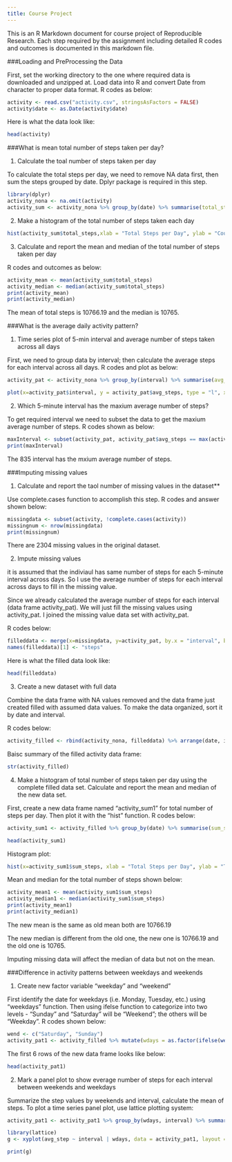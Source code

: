 ```yaml
---
title: Course Project
---
```


This is an R Markdown document for course project of Reproducible Research. Each step required by the assignment including detailed R codes and outcomes is documented in this markdown file.  

###Loading and PreProcessing the Data

First, set the working directory to the one where required data is downloaded and unzipped at. Load data into R and convert Date from character to proper data format. R codes as below:

```r
activity <- read.csv("activity.csv", stringsAsFactors = FALSE)
activity$date <- as.Date(activity$date)
```

Here is what the data look like:

```r
head(activity)
```



###What is mean total number of steps taken per day?

1. Calculate the toal number of steps taken per day

To calculate the total steps per day, we need to remove NA data first, then sum the steps grouped by date. Dplyr package is required in this step. 

```r
library(dplyr)
activity_nona <- na.omit(activity) 
activity_sum <- activity_nona %>% group_by(date) %>% summarise(total_steps = sum(steps))
```

2. Make a histogram of the total number of steps taken each day

```r
hist(activity_sum$total_steps,xlab = "Total Steps per Day", ylab = "Counts", main = "Histogram of Total Steps per Day")
```

3. Calculate and report the mean and median of the total number of steps taken per day

R codes and outcomes as below:

```r
activity_mean <- mean(activity_sum$total_steps)
activity_median <- median(activity_sum$total_steps)
print(activity_mean)
print(activity_median)
```

The mean of total steps is 10766.19 and the median is 10765.



###What is the average daily activity pattern?

1. Time series plot of 5-min interval and average number of steps taken across all days

First, we need to group data by interval; then calculate the average steps for each interval across all days. R codes and plot as below:

```r
activity_pat <- activity_nona %>% group_by(interval) %>% summarise(avg_steps = mean(steps))

plot(x=activity_pat$interval, y = activity_pat$avg_steps, type = "l", xlab = "Interval", ylab = "Average Step", main = "Average Daily Activity Pattern")
```

2. Which 5-minute interval has the maxium average number of steps?

To get required interval we need to subset the data to get the maxium average number of steps. R codes shown as below:

```r
maxInterval <- subset(activity_pat, activity_pat$avg_steps == max(activity_pat$avg_steps))
print(maxInterval)
```

The 835 interval has the mxium average number of steps.



###Imputing missing values

1. Calculate and report the taol number of missing values in the dataset**

Use complete.cases function to accomplish this step. R codes and answer shown below:

```r
missingdata <- subset(activity, !complete.cases(activity))
missingnum <- nrow(missingdata)
print(missingnum)
```

There are 2304 missing values in the original dataset.


2. Impute missing values

it is assumed that the indiviaul has same number of steps for each 5-minute interval across days. So I use the average number of steps for each interval across days to fill in the missing value.

Since we already calculated the average number of steps for each interval (data frame activity_pat). We will just fill the missing values using activity_pat. I joined the missing value data set with activity_pat. 

R codes below:

```r
filleddata <- merge(x=missingdata, y=activity_pat, by.x = "interval", by.y = "interval", all.x = TRUE) %>% select(4, 3, 1) %>% arrange(date, interval)
names(filleddata)[1] <- "steps"
```

Here is what the filled data look like:

```r
head(filleddata)
```


3. Create a new dataset with full data

Combine the data frame with NA values removed and the data frame just created filled with assumed data values. To make the data organized, sort it by date and interval. 

R codes below:

```r
activity_filled <- rbind(activity_nona, filleddata) %>% arrange(date, interval)
```

Baisc summary of the filled activity data frame:

```r
str(activity_filled)
```


4. Make a histogram of total number of steps taken per day using the complete filled data set. Calculate and report the mean and median of the new data set. 

First, create a new data frame named "activity_sum1" for total number of steps per day. Then plot it with the "hist" function. R codes below:

```r
activity_sum1 <- activity_filled %>% group_by(date) %>% summarise(sum_steps = sum(steps))

head(activity_sum1)
```

Histogram plot: 

```r
hist(x=activity_sum1$sum_steps, xlab = "Total Steps per Day", ylab = "Total Steps", main = "Histogram of Total Steps per Day")
```

Mean and median for the total number of steps shown below:

```r
activity_mean1 <- mean(activity_sum1$sum_steps)
activity_median1 <- median(activity_sum1$sum_steps)
print(activity_mean1)
print(activity_median1)
```

The new mean is the same as old mean both are 10766.19

The new median is different from the old one, the new one is 10766.19 and the old one is 10765. 

Imputing missing data will affect the median of data but not on the mean. 



###Difference in activity patterns between weekdays and weekends

1. Create new factor variable "weekday" and "weekend"

First identify the date for weekdays (i.e. Monday, Tuesday, etc.) using "weekdays" function. Then using ifelse function to categorize into two levels - "Sunday" and "Saturday" will be "Weekend"; the others will be "Weekday". R codes shown below:

```r
wend <- c("Saturday", "Sunday")
activity_pat1 <- activity_filled %>% mutate(wdays = as.factor(ifelse(weekdays(activity_filled$date, abbreviate = FALSE) %in% wend, "Weekend", "Weekday")))
```

The first 6 rows of the new data frame looks like below:

```r
head(activity_pat1)
```


2. Mark a panel plot to show everage number of steps for each interval between weekends and weekdays

Summarize the step values by weekends and interval, calculate the mean of steps. To plot a time series panel plot, use lattice plotting system:

```r
activity_pat1 <- activity_pat1 %>% group_by(wdays, interval) %>% summarise(avg_step = mean(steps))

library(lattice)
g <- xyplot(avg_step ~ interval | wdays, data = activity_pat1, layout = c(1,2), type = "l", xlab = "Interval", ylab = "Average Steps")

print(g)
```



